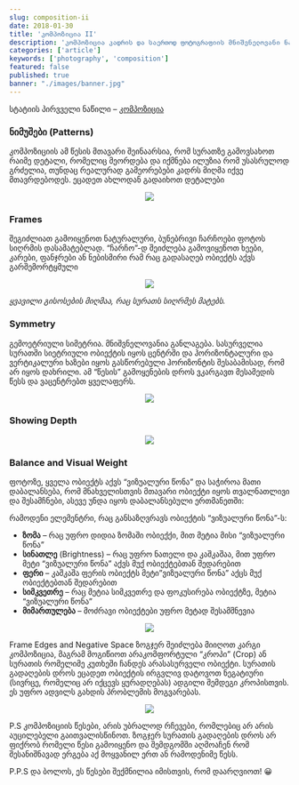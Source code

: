 ```yaml
---
slug: composition-ii
date: 2018-01-30
title: 'კომპოზიცია II'
description: 'კომპოზიცია კადრის და საერთოდ ფოტოგრაფიის მნიშვნელოვანი ნაწილია. კომპოზიცია არის ობიექტ(ებ)ის და ფონის განლაგება სურათზე. კარგი კომპოზიცია არ მოითხოვს ძვირადღირებული კამერის შეძენას ან ფოტოგრაფიის ტექნიკური ასპექტების დეტალურ ცოდნას.'
categories: ['article']
keywords: ['photography', 'composition']
featured: false
published: true
banner: "./images/banner.jpg"
---
```



სტატიის პირვველი ნაწილი – [კომპოზიცია](/composition)

### ნიმუშები (Patterns)
კომპოზიციის ამ წესის მთავარი შეინაარსია, რომ სურათზე გამოვსახოთ რაიმე დეტალი, რომელიც მეორდება და იქმნება ილუზია რომ უსასრულოდ გრძელია, თუნდაც რეალურად გამეორებები კადრს მიღმა იქვე მთავრდებოდეს. ეცადეთ ახლოდან გადაიხოთ დეტალები


<p align="middle">
  <img src="https://zolianipanda.files.wordpress.com/2018/01/imported-image36.jpg" />
</p>

### Frames
შეგიძლიათ გამოიყენოთ ნატურალური, ბუნებრივი ჩარჩოები ფოტოს სიღრმის დასამატებლად. “ჩარჩო”-დ  შეიძლება გამოვიყენოთ ხეები, კარები, ფანჯრები ან ნებისმირი რამ რაც გადასაღებ ობიექტს აქვს გარშემორტყმული

<p align="middle">
  <img src="https://zolianipanda.files.wordpress.com/2018/01/imported-image37.jpg" />
</p>

*ყვავილი გისოსების მიღმაა, რაც სურათს სიღრმეს მატებს.*


### Symmetry
გემოეტრიული სიმეტრია. მნიშვნელოვანია განლაგება. სასურველია სურათში სიეტრიული ობიექტის იყოს ცენტრში და ჰორიზონტალური და ვერტიკალური ხაზები იყოს გასწორებული ჰორიზონტის შესაბამისად, რომ არ იყოს დახრილი. ამ “წესის” გამოყენების დროს ვკარგავთ მესამედის წესს და ვაცენტრებთ ყველაფერს.

<p align="middle">
  <img src="https://zolianipanda.files.wordpress.com/2018/01/imported-image38.jpg" />
</p>

### Showing Depth

<p align="middle">
  <img src="https://zolianipanda.files.wordpress.com/2018/01/imported-image39.jpg" />
</p>



### Balance and Visual Weight

ფოტოზე, ყველა ობიექტს აქვს “ვიზუალური წონა” და საჭიროა მათი დაბალანსება, რომ მნახველისთვის მთავარი ობიექტი იყოს თვალნათლივი და შესამჩნები, ასევე უნდა იყოს დაბალანსებული ერთმანეთში:

რამოდენი ელემენტრი, რაც განსაზღვრავს ობიექტის “ვიზუალური წონა”-ს:

* **ზომა** – რაც უფრო დიდია ზომაში ობიექქი, მით მეტია მისი “ვიზუალური წონა”
* **სინათლე** (Brightness) – რაც უფრო ნათელი და კაშკაშაა, მით უფრო მეტი “ვიზუალური წონა” აქვს მუქ ობიექტებთან შედარებით
* **ფერი** – კაშკაშა ფერის ობიექტს მეტი”ვიზუალური წონა” აქცს მუქ ობიექტებთან შედარებით
* **სიმკვეთრე** – რაც მეტია სიმკვეთრე და ფოკუსირება ობიექტზე, მეტია “ვიზუალური წონა”
* **მიმართულება** – მოძრავი ობიექტები უფრო მეტად შესამშნევია
<p align="middle">
  <img src="https://zolianipanda.files.wordpress.com/2018/01/imported-image46.jpg" />
</p>

Frame Edges and Negative Space
ზოგჯერ შეიძლება მიიღოთ კარგი კომპოზიცია, მაგრამ მოგიწიოთ არაკომფორტული “კროპი” (Crop) ან სურათის რომელიმე კუთხეში ჩანდეს არასასურველი ობიექტი. სურათის გადაღების დროს ეცადეთ ობიექტის ირგვლივ დატოვოთ  ნეგატიური (სივრცე, რომელიც არ იქცევს ყურადღებას) ადგილი შემდეგი კროპისთვის. ეს უფრო ადვილს გახდის პრობლემის მოგვარებას.

<p align="middle">
  <img src="https://zolianipanda.files.wordpress.com/2018/01/imported-image48.jpg" />
</p>

 

P.S კომპოზიციის წესები, არის უბრალოდ რჩევები, რომლებიც არ არის აუცილებელი გაითვალისწინოთ. ზოგჯერ სურათის გადაღების დროს არ ფიქრობ რომელი წესი გამოიყენო და შემდგომში აღმოაჩენ რომ შესანიშნავად ერგება აქ მოყვანილ ერთ ან რამოდენიმე წესს.

P.P.S და ბოლოს, ეს წესები შექმნილია იმისთვის, რომ დაარღვიოთ! 😀
